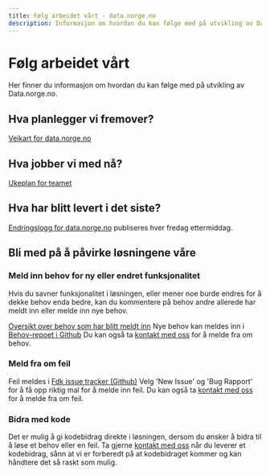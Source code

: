 ```yaml
---
title: Følg arbeidet vårt - data.norge.no
description: Informasjon om hvordan du kan følge med på utvikling av Data.norge.no.
---
```


# Følg arbeidet vårt

<Ingress>Her finner du informasjon om hvordan du kan følge med på utvikling av Data.norge.no.</Ingress>

## Hva planlegger vi fremover?

[Veikart for data.norge.no](https://github.com/orgs/digdir/projects/8/views/11)

## Hva jobber vi med nå?

[Ukeplan for teamet](https://github.com/orgs/Informasjonsforvaltning/projects/9)

## Hva har blitt levert i det siste?

[Endringslogg for data.norge.no](https://datalandsbyen.norge.no/topic/553/endringslogg-for-data-norge-no/15) publiseres hver fredag ettermiddag.

## Bli med på å påvirke løsningene våre

### Meld inn behov for ny eller endret funksjonalitet

Hvis du savner funksjonalitet i løsningen, eller mener noe burde endres for å dekke behov enda bedre, kan du kommentere på behov andre allerede har meldt inn eller melde inn nye behov.

[Oversikt over behov som har blitt meldt inn](https://github.com/orgs/Informasjonsforvaltning/projects/12)
Nye behov kan meldes inn i [Behov-repoet i Github](https://github.com/Informasjonsforvaltning/behov/issues)
Du kan også ta [kontakt med oss](/contact) for å melde fra om behov.

### Meld fra om feil

Feil meldes i [Fdk issue tracker (Github)](https://github.com/Informasjonsforvaltning/fdk-issue-tracker/issues) Velg 'New Issue' og 'Bug Rapport' for å få opp riktig mal for å melde inn feil.
Du kan også ta [kontakt med oss](/contact) for å melde fra om feil.

### Bidra med kode

Det er mulig å gi kodebidrag direkte i løsningen, dersom du ønsker å bidra til å løse et behov eller en feil.
Ta gjerne [kontakt med oss](/contact) når du leverer et kodebidrag, sånn at vi er forberedt på at kodebidraget kommer og kan håndtere det så raskt som mulig.
